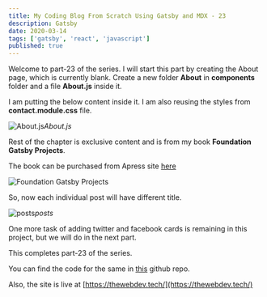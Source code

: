 ```yaml
---
title: My Coding Blog From Scratch Using Gatsby and MDX - 23
description: Gatsby
date: 2020-03-14
tags: ['gatsby', 'react', 'javascript']
published: true
---
```


Welcome to part-23 of the series. I will start this part by creating the About page, which is currently blank. Create a new folder **About** in **components** folder and a file **About.js** inside it.

I am putting the below content inside it. I am also reusing the styles from **contact.module.css** file.

![About.js](https://res.cloudinary.com/dxkxvfo2o/image/upload/v1589903483/23-dev/1_eyibyq.png)*About.js*

Rest of the chapter is exclusive content and is from my book **Foundation Gatsby Projects**.

The book can be purchased from Apress site <a href="https://www.apress.com/in/book/9781484265574" target="_blank" rel="noopener noreferrer">here</a>

![Foundation Gatsby Projects](https://res.cloudinary.com/dxkxvfo2o/image/upload/v1609570264/Foundation_Gatsby_zilffx.jpg)

So, now each individual post will have different title.

![posts](https://res.cloudinary.com/dxkxvfo2o/image/upload/v1589903483/23-dev/21_sdgs9d.png)*posts*

One more task of adding twitter and facebook cards is remaining in this project, but we will do in the next part.

This completes part-23 of the series.

You can find the code for the same in [this](https://github.com/nabendu82/thewebdev-public) github repo.

Also, the site is live at [https://thewebdev.tech/](https://thewebdev.tech/)


